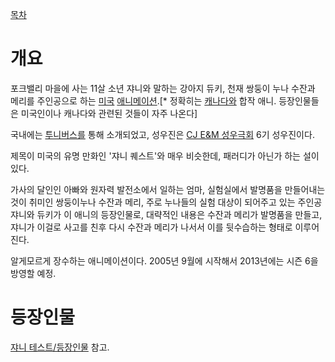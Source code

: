 [[목차]]

= 개요 =
포크밸리 마을에 사는 11살 소년 쟈니와 말하는 강아지 듀키, 천재 쌍둥이 누나 수잔과 메리를 주인공으로 하는 [[미국]] [[애니메이션]].[* 정확히는 [[캐나다]]와 합작 애니. 등장인물들은 미국인이나 캐나다와 관련된 것들이 자주 나온다] 

국내에는 [[투니버스]]를 통해 소개되었고, 성우진은 [[CJ E&M 성우극회]] 6기 성우진이다.

제목이 미국의 유명 만화인 '쟈니 퀘스트'와 매우 비슷한데, 패러디가 아닌가 하는 설이 있다.

가사의 달인인 아빠와 원자력 발전소에서 일하는 엄마, 실험실에서 발명품을 만들어내는 것이 취미인 쌍둥이누나 수잔과 메리, 주로 누나들의 실험 대상이 되어주고 있는 주인공 쟈니와 듀키가 이 애니의 등장인물로, 대략적인 내용은 수잔과 메리가 발명품을 만들고, 쟈니가 이걸로 사고를 친후 다시 수잔과 메리가 나서서 이를 뒷수습하는 형태로 이루어진다.

알게모르게 장수하는 애니메이션이다. 2005년 9월에 시작해서 2013년에는 시즌 6을 방영할 예정.

= 등장인물 =
[[쟈니 테스트/등장인물]] 참고.

